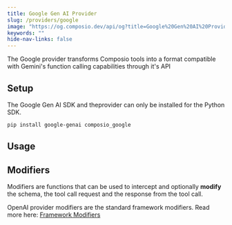```yaml
---
title: Google Gen AI Provider
slug: /providers/google
image: "https://og.composio.dev/api/og?title=Google%20Gen%20AI%20Provider"   # image for socials
keywords: ""
hide-nav-links: false
---
```

The Google provider transforms Composio tools into a format compatible with Gemini's function calling capabilities through it's API

## Setup
The Google Gen AI SDK and theprovider can only be installed for the Python SDK.

```bash title="pip" for="python"
pip install google-genai composio_google
```
<SnippetCode
  src="fern/snippets/providers/python/google.py"
  startLine={1}
  endLine={9}
/>

## Usage
<SnippetCode
  src="fern/snippets/providers/python/google.py"
  startLine={10}
  endLine={21}
/>


## Modifiers
Modifiers are functions that can be used to intercept and optionally **modify** the schema, the tool call request and the response from the tool call.

OpenAI provider modifiers are the standard framework modifiers.
Read more here: [Framework Modifiers](/docs/modifiers/schema-modifiers)

